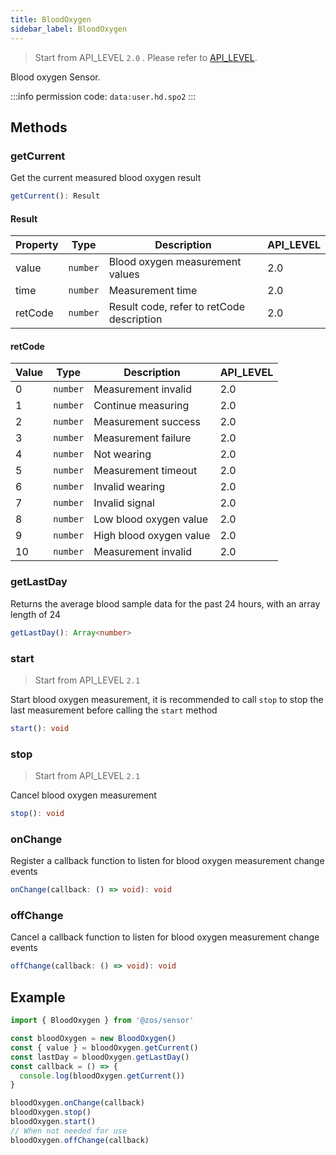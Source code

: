 ```yaml
---
title: BloodOxygen
sidebar_label: BloodOxygen
---
```


> Start from API_LEVEL `2.0` . Please refer to [API_LEVEL](../../../../guides/framework/device/compatibility.md).

Blood oxygen Sensor.

:::info
permission code: `data:user.hd.spo2`
:::

## Methods

### getCurrent

Get the current measured blood oxygen result

```ts
getCurrent(): Result
```

#### Result

| Property | Type                | Description                               | API_LEVEL |
| -------- | ------------------- | ----------------------------------------- | --------- |
| value    | <code>number</code> | Blood oxygen measurement values           | 2.0       |
| time     | <code>number</code> | Measurement time                          | 2.0       |
| retCode  | <code>number</code> | Result code, refer to retCode description | 2.0       |

#### retCode

| Value | Type                | Description             | API_LEVEL |
| ----- | ------------------- | ----------------------- | --------- |
| 0     | <code>number</code> | Measurement invalid     | 2.0       |
| 1     | <code>number</code> | Continue measuring      | 2.0       |
| 2     | <code>number</code> | Measurement success     | 2.0       |
| 3     | <code>number</code> | Measurement failure     | 2.0       |
| 4     | <code>number</code> | Not wearing             | 2.0       |
| 5     | <code>number</code> | Measurement timeout     | 2.0       |
| 6     | <code>number</code> | Invalid wearing         | 2.0       |
| 7     | <code>number</code> | Invalid signal          | 2.0       |
| 8     | <code>number</code> | Low blood oxygen value  | 2.0       |
| 9     | <code>number</code> | High blood oxygen value | 2.0       |
| 10    | <code>number</code> | Measurement invalid     | 2.0       |

### getLastDay

Returns the average blood sample data for the past 24 hours, with an array length of 24

```ts
getLastDay(): Array<number>
```

### start

> Start from API_LEVEL `2.1`

Start blood oxygen measurement, it is recommended to call `stop` to stop the last measurement before calling the `start` method

```ts
start(): void
```

### stop

> Start from API_LEVEL `2.1`

Cancel blood oxygen measurement

```ts
stop(): void
```

### onChange

Register a callback function to listen for blood oxygen measurement change events

```ts
onChange(callback: () => void): void
```

### offChange

Cancel a callback function to listen for blood oxygen measurement change events

```ts
offChange(callback: () => void): void
```

## Example

```js
import { BloodOxygen } from '@zos/sensor'

const bloodOxygen = new BloodOxygen()
const { value } = bloodOxygen.getCurrent()
const lastDay = bloodOxygen.getLastDay()
const callback = () => {
  console.log(bloodOxygen.getCurrent())
}

bloodOxygen.onChange(callback)
bloodOxygen.stop()
bloodOxygen.start()
// When not needed for use
bloodOxygen.offChange(callback)
```
